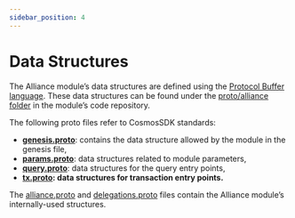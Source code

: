 ```yaml
---
sidebar_position: 4
---
```


# Data Structures

The Alliance module’s data structures are defined using the [Protocol Buffer language](https://developers.google.com/protocol-buffers/docs/proto3). These data structures can be found under the [proto/alliance folder](https://github.com/terra-money/alliance/tree/main/proto/alliance) in the module’s code repository.

The following proto files refer to CosmosSDK standards:

- **[genesis.proto](https://github.com/terra-money/alliance/blob/main/proto/alliance/genesis.proto)**: contains the data structure allowed by the module in the genesis file,
- **[params.proto](https://github.com/terra-money/alliance/blob/main/proto/alliance/params.proto)**: data structures related to module parameters,
- **[query.proto](https://github.com/terra-money/alliance/blob/main/proto/alliance/query.proto)**: data structures for the query entry points,
- **[tx.proto](https://github.com/terra-money/alliance/blob/main/proto/alliance/tx.proto): data structures for transaction entry points.**

The [alliance.proto](https://github.com/terra-money/alliance/blob/main/proto/alliance/alliance.proto) and [delegations.proto](https://github.com/terra-money/alliance/blob/main/proto/alliance/delegations.proto) files contain the Alliance module’s internally-used structures.